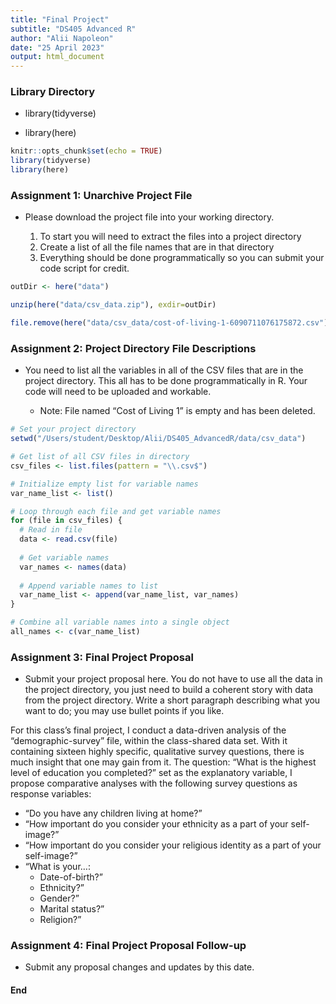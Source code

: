 ```yaml
---
title: "Final Project"
subtitle: "DS405 Advanced R"
author: "Alii Napoleon"
date: "25 April 2023"
output: html_document
---
```



### Library Directory


- library(tidyverse)

- library(here)




```r
knitr::opts_chunk$set(echo = TRUE)
library(tidyverse)
library(here)
```


### Assignment 1: Unarchive Project File


- Please download the project file into your working directory. 

  1. To start you will need to extract the files into a project directory
  2. Create a list of all the file names that are in that directory
  3. Everything should be done programmatically so you can submit your code script for credit. 
    

```r
outDir <- here("data")

unzip(here("data/csv_data.zip"), exdir=outDir)

file.remove(here("data/csv_data/cost-of-living-1-6090711076175872.csv"))
```


### Assignment 2: Project Directory File Descriptions 


- You need to list all the variables in all of the CSV files that are in the project directory. This all has to be done programmatically    in R. Your code will need to be uploaded and workable. 


  - Note: File named "Cost of Living 1" is empty and has been deleted.


```r
# Set your project directory
setwd("/Users/student/Desktop/Alii/DS405_AdvancedR/data/csv_data")

# Get list of all CSV files in directory
csv_files <- list.files(pattern = "\\.csv$")

# Initialize empty list for variable names
var_name_list <- list()

# Loop through each file and get variable names
for (file in csv_files) {
  # Read in file
  data <- read.csv(file)
  
  # Get variable names
  var_names <- names(data)
  
  # Append variable names to list
  var_name_list <- append(var_name_list, var_names)
}

# Combine all variable names into a single object
all_names <- c(var_name_list)

```


### Assignment 3: Final Project Proposal


- Submit your project proposal here. You do not have to use all the data in the project directory, you just need to build a coherent story   with data from the project directory. Write a short paragraph describing what you want to do; you may use bullet points if you like.


For this class’s final project, I conduct a data-driven analysis of the “demographic-survey” file, within the class-shared data set. With
it containing sixteen highly specific, qualitative survey questions, there is much insight that one may gain from it. The question: “What is the highest level of education you completed?” set as the explanatory variable, I propose comparative analyses with the following survey questions as response variables:

- “Do you have any children living at home?”
- “How important do you consider your ethnicity as a part of your self-image?”
- “How important do you consider your religious identity as a part of your self-image?”
- “What is your…:
  - Date-of-birth?”
  - Ethnicity?”
  - Gender?”
  - Marital status?”
  - Religion?”


### Assignment 4: Final Project Proposal Follow-up


- Submit any proposal changes and updates by this date.






#### End 